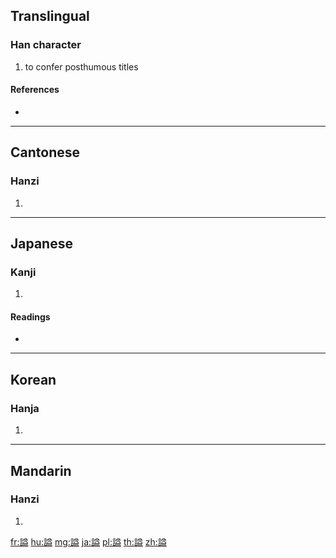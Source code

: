 {{character info/new}}
{{also|谥}}
==Translingual==

===Han character===
{{Han char|rn=149|rad=言|as=10|sn=17|four=08617|canj=YRTCT}}

# to confer posthumous titles

====References====
* {{Han ref|kx=1175.230|dkj=35823|dj=1640.010|hdz=64008.080|uh=8B1A|ud=35610|bh=EEB0|bd=61104}}

----

==Cantonese==

===Hanzi===
{{yue-hanzi|jyut=|y=si3|sim=谥}}

# {{defn|lang=yue|sort=言10}}

----

==Japanese==

===Kanji===
{{ja-kanji|grade=|rs=言10}}

# {{defn|lang=ja|sort=言10}}

====Readings====
* {{ja-readings|on=[[し]] (shi)|kun=[[おくりな]] (okurina)|nanori=}}

----

==Korean==

===Hanja===
{{ko-hanja|hangeul=익|eumhun=|rv=ik|mr=ik|y=ik}}

# {{defn|lang=ko|sort=言10}}

----

==Mandarin==

===Hanzi===
{{cmn-hanzi|sim=谥|pin=[[shì]] ([[shi4]]), [[xì]] ([[xi4]]), [[yì]] ([[yi4]])|wg=shih<sup>4</sup>, hsi<sup>4</sup>, i<sup>4</sup>}}

# {{defn|lang=cmn|sort=言10}}

[[fr:謚]]
[[hu:謚]]
[[mg:謚]]
[[ja:謚]]
[[pl:謚]]
[[th:謚]]
[[zh:謚]]